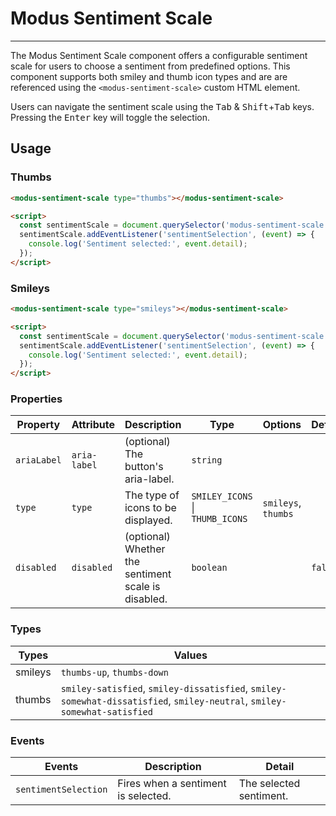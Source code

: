 # Modus Sentiment Scale

---

The Modus Sentiment Scale component offers a configurable sentiment scale for users to choose a sentiment from predefined options. This component supports both smiley and thumb icon types and are are referenced using the `<modus-sentiment-scale>` custom HTML element.

Users can navigate the sentiment scale using the <kbd>Tab</kbd> & <kbd>Shift</kbd>+<kbd>Tab</kbd> keys. Pressing the <kbd>Enter</kbd> key will toggle the selection.

## Usage
### Thumbs
<modus-sentiment-scale type="thumbs"></modus-sentiment-scale>
```html
<modus-sentiment-scale type="thumbs"></modus-sentiment-scale>

<script>
  const sentimentScale = document.querySelector('modus-sentiment-scale');
  sentimentScale.addEventListener('sentimentSelection', (event) => {
    console.log('Sentiment selected:', event.detail);
  });
</script>
```
### Smileys
<modus-sentiment-scale type="smileys"></modus-sentiment-scale>
```html
<modus-sentiment-scale type="smileys"></modus-sentiment-scale>

<script>
  const sentimentScale = document.querySelector('modus-sentiment-scale');
  sentimentScale.addEventListener('sentimentSelection', (event) => {
    console.log('Sentiment selected:', event.detail);
  });
</script>
```
### Properties

| Property     | Attribute    | Description                                         | Type                            | Options                    | Default | Required |
| ------------ | ------------ | --------------------------------------------------- | ------------------------------- | -------------------------- | ------- | -------- |
| `ariaLabel`  | `aria-label` | (optional) The button's aria-label.                 | `string`                        |                            |         |          |
| `type`       | `type`       | The type of icons to be displayed.                  | `SMILEY_ICONS` \| `THUMB_ICONS` | `smileys`, `thumbs`        |         | Yes      |
| `disabled`   | `disabled`   | (optional) Whether the sentiment scale is disabled. | `boolean`                       |                            | `false` |          |

### Types

| Types   | Values                                                                                                                   |
| ------- | ------------------------------------------------------------------------------------------------------------------------ |
| smileys | `thumbs-up`, `thumbs-down`                                                                                               |
| thumbs  | `smiley-satisfied`, `smiley-dissatisfied`, `smiley-somewhat-dissatisfied`, `smiley-neutral`, `smiley-somewhat-satisfied` |

### Events

| Events               | Description                                 | Detail                    |
| -------------------- | ------------------------------------------- | ------------------------- |
| `sentimentSelection` | Fires when a sentiment is selected.         | The selected sentiment.   |
